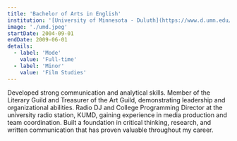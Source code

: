 ```yaml
---
title: 'Bachelor of Arts in English'
institution: '[University of Minnesota - Duluth](https://www.d.umn.edu/)'
image: './umd.jpeg'
startDate: 2004-09-01
endDate: 2009-06-01
details:
  - label: 'Mode'
    value: 'Full-time'
  - label: 'Minor'
    value: 'Film Studies'
---
```


Developed strong communication and analytical skills. Member of the Literary Guild and Treasurer of the Art Guild, demonstrating leadership and organizational abilities. Radio DJ and College Programming Director at the university radio station, KUMD, gaining experience in media production and team coordination. Built a foundation in critical thinking, research, and written communication that has proven valuable throughout my career.
